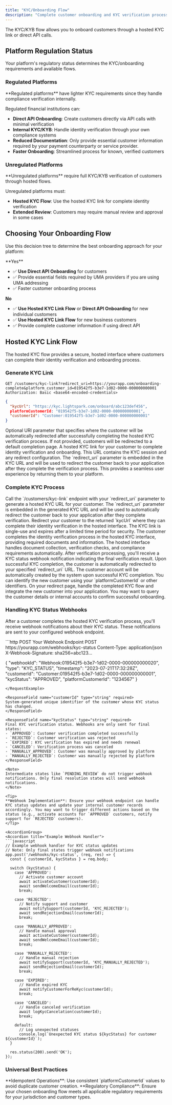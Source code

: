 ```yaml
---
title: "KYC/Onboarding Flow"
description: "Complete customer onboarding and KYC verification process"
---
```


<Info>
The KYC/KYB flow allows you to onboard customers through a hosted KYC link or direct API calls.
</Info>

## Platform Regulation Status

Your platform's regulatory status determines the KYC/onboarding requirements and available flows.

### Regulated Platforms

<Check>
**Regulated platforms** have lighter KYC requirements since they handle compliance verification internally.
</Check>

Regulated financial institutions can:

- **Direct API Onboarding**: Create customers directly via API calls with minimal verification
- **Internal KYC/KYB**: Handle identity verification through your own compliance systems
- **Reduced Documentation**: Only provide essential customer information required by your payment counterparty or service provider.
- **Faster Onboarding**: Streamlined process for known, verified customers

### Unregulated Platforms

<Warning>
**Unregulated platforms** require full KYC/KYB verification of customers through hosted flows.
</Warning>

Unregulated platforms must:

- **Hosted KYC Flow**: Use the hosted KYC link for complete identity verification
- **Extended Review**: Customers may require manual review and approval in some cases

## Choosing Your Onboarding Flow

Use this decision tree to determine the best onboarding approach for your platform:

<AccordionGroup>
<Accordion title="Are you a regulated financial institution?">
**Yes**

- ✅ **Use Direct API Onboarding** for customers
- ✅ Provide essential fields required by UMA providers if you are using UMA addressing
- ✅ Faster customer onboarding process

**No**

- ✅ **Use Hosted KYC Link Flow** or **Direct API Onboarding** for new individual customers
- ✅ **Use Hosted KYC Link Flow** for new business customers
- ✅ Provide complete customer information if using direct API
</Accordion>
</AccordionGroup>

## Hosted KYC Link Flow

The hosted KYC flow provides a secure, hosted interface where customers can complete their identity verification and onboarding process.

### Generate KYC Link


```http GET /customers/kyc-link
GET /customers/kyc-link?redirect_uri=https://yourapp.com/onboarding-complete&platform_customer_id=019542f5-b3e7-1d02-0000-000000000001
Authorization: Basic <base64-encoded-credentials>
```

```json Success
{
  "kycUrl": "https://kyc.lightspark.com/onboard/abc123def456",
  platformCustomerId: "019542f5-b3e7-1d02-0000-000000000001",
  "customerId": "Customer:019542f5-b3e7-1d02-0000-000000000001"
}
```

<ParamField query="redirect_uri" type="string">
Optional URI parameter that specifies where the customer will be automatically redirected after successfully completing the hosted KYC verification process. If not provided, customers will be redirected to a default completion page.
</ParamField>

<ResponseField name="kycUrl" type="string" required>
A hosted KYC link for your customer to complete identity verification and onboarding. This URL contains the KYC session and any redirect configuration.
</ResponseField>

<Note>
The `redirect_uri` parameter is embedded in the KYC URL and will be used to redirect the customer back to your application after they complete the verification process. This provides a seamless user experience by returning them to your platform.
</Note>

### Complete KYC Process

<Steps>
<Step title="Generate KYC Link">
  Call the `/customers/kyc-link` endpoint with your `redirect_uri` parameter to generate a hosted KYC URL for your customer.
  
  <Note>
  The `redirect_uri` parameter is embedded in the generated KYC URL and will be used to automatically redirect the customer back to your application after they complete verification.
  </Note>
</Step>

<Step title="Redirect Customer">
  Redirect your customer to the returned `kycUrl` where they can complete their identity verification in the hosted interface.
  
  <Warning>
  The KYC link is single-use and expires after a limited time period for security.
  </Warning>
</Step>

<Step title="Customer Completes Verification">
  The customer completes the identity verification process in the hosted KYC interface, providing required documents and information.
  
  <Info>
  The hosted interface handles document collection, verification checks, and compliance requirements automatically.
  </Info>
  
  <Note>
  After verification processing, you'll receive a KYC status webhook notification indicating the final verification result.
  </Note>
</Step>

<Step title="Automatic Redirect">
  Upon successful KYC completion, the customer is automatically redirected to your specified `redirect_uri` URL.
  
  <Check>
  The customer account will be automatically created by the system upon successful KYC completion. You can identify the new customer using your `platformCustomerId` or other identifiers.
  </Check>
</Step>

<Step title="Handle Completion">
  On your redirect page, handle the completed KYC flow and integrate the new customer into your application.
  
  <Tip>
  You may want to query the customer details or internal accounts to confirm successful onboarding.
  </Tip>
</Step>
</Steps>

### Handling KYC Status Webhooks

After a customer completes the hosted KYC verification process, you'll receive webhook notifications about their KYC status. These notifications are sent to your configured webhook endpoint.

<RequestExample>
```http POST Your Webhook Endpoint
POST https://yourapp.com/webhooks/kyc-status
Content-Type: application/json
X-Webhook-Signature: sha256=abc123...

{
  "webhookId": "Webhook:019542f5-b3e7-1d02-0000-000000000020",
  "type": "KYC_STATUS",
  "timestamp": "2023-07-21T17:32:28Z",
  "customerId": "Customer:019542f5-b3e7-1d02-0000-000000000001",
  "kycStatus": "APPROVED",
  "platformCustomerId": "1234567"
}
```
</RequestExample>

<ResponseField name="customerId" type="string" required>
System-generated unique identifier of the customer whose KYC status has changed.
</ResponseField>

<ResponseField name="kycStatus" type="string" required>
Final KYC verification status. Webhooks are only sent for final states:
- `APPROVED`: Customer verification completed successfully
- `REJECTED`: Customer verification was rejected
- `EXPIRED`: KYC verification has expired and needs renewal
- `CANCELED`: Verification process was canceled
- `MANUALLY_APPROVED`: Customer was manually approved by platform
- `MANUALLY_REJECTED`: Customer was manually rejected by platform
</ResponseField>

<Note>
Intermediate states like `PENDING_REVIEW` do not trigger webhook notifications. Only final resolution states will send webhook notifications.
</Note>

<Tip>
**Webhook Implementation**: Ensure your webhook endpoint can handle KYC status updates and update your internal customer records accordingly. You may want to trigger different actions based on the status (e.g., activate accounts for `APPROVED` customers, notify support for `REJECTED` customers).
</Tip>

<AccordionGroup>
<Accordion title="Example Webhook Handler">
```javascript
// Example webhook handler for KYC status updates
// Note: Only final states trigger webhook notifications
app.post('/webhooks/kyc-status', (req, res) => {
  const { customerId, kycStatus } = req.body;
  
  switch (kycStatus) {
    case 'APPROVED':
      // Activate customer account
      await activateCustomer(customerId);
      await sendWelcomeEmail(customerId);
      break;
      
    case 'REJECTED':
      // Notify support and customer
      await notifySupport(customerId, 'KYC_REJECTED');
      await sendRejectionEmail(customerId);
      break;
      
    case 'MANUALLY_APPROVED':
      // Handle manual approval
      await activateCustomer(customerId);
      await sendWelcomeEmail(customerId);
      break;
      
    case 'MANUALLY_REJECTED':
      // Handle manual rejection
      await notifySupport(customerId, 'KYC_MANUALLY_REJECTED');
      await sendRejectionEmail(customerId);
      break;
      
    case 'EXPIRED':
      // Handle expired KYC
      await notifyCustomerForReKyc(customerId);
      break;
      
    case 'CANCELED':
      // Handle canceled verification
      await logKycCancelation(customerId);
      break;
      
    default:
      // Log unexpected statuses
      console.log(`Unexpected KYC status ${kycStatus} for customer ${customerId}`);
  }
  
  res.status(200).send('OK');
});
```
</Accordion>
</AccordionGroup>

### Universal Best Practices

<Tip>
**Idempotent Operations**: Use consistent `platformCustomerId` values to avoid duplicate customer creation.
</Tip>

<Warning>
**Regulatory Compliance**: Ensure your chosen onboarding flow meets all applicable regulatory requirements for your jurisdiction and customer types.
</Warning>

